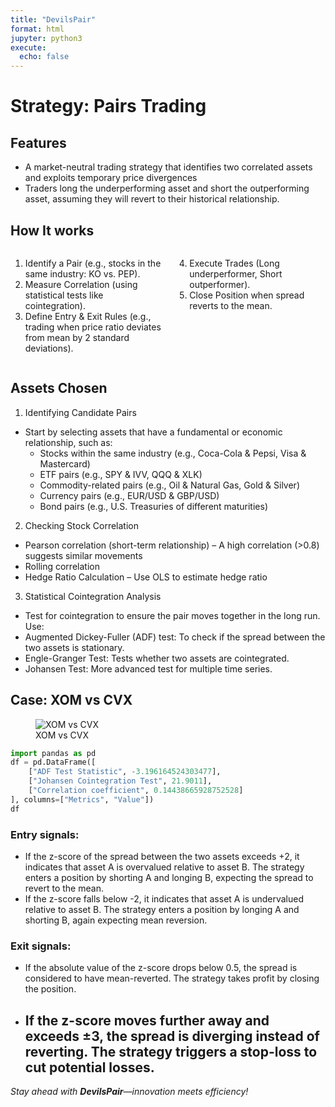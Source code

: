 ```yaml
---
title: "DevilsPair"
format: html
jupyter: python3
execute:
  echo: false
---
```


# Strategy: Pairs Trading

## Features
- A market-neutral trading strategy that identifies two correlated assets and exploits temporary price divergences
- Traders long the underperforming asset and short the outperforming asset, assuming they will revert to their historical relationship.

## How It works
::: {.columns}
:::: {.column width="50%"}
1. Identify a Pair (e.g., stocks in the same industry: KO vs. PEP).
2. Measure Correlation (using statistical tests like cointegration).
3. Define Entry & Exit Rules (e.g., trading when price ratio deviates from mean by 2 standard deviations).
::::
:::: {.column width="50%"}
4. Execute Trades (Long underperformer, Short outperformer).
5. Close Position when spread reverts to the mean.
::::
:::

## Assets Chosen
1. Identifying Candidate Pairs
- Start by selecting assets that have a fundamental or economic relationship, such as:
    - Stocks within the same industry (e.g., Coca-Cola & Pepsi, Visa & Mastercard)
    - ETF pairs (e.g., SPY & IVV, QQQ & XLK)
    - Commodity-related pairs (e.g., Oil & Natural Gas, Gold & Silver)
    - Currency pairs (e.g., EUR/USD & GBP/USD)
    - Bond pairs (e.g., U.S. Treasuries of different maturities)
2. Checking Stock Correlation
- Pearson correlation (short-term relationship) – A high correlation (>0.8) suggests similar movements
- Rolling correlation
- Hedge Ratio Calculation – Use OLS to estimate hedge ratio
3. Statistical Cointegration Analysis
- Test for cointegration to ensure the pair moves together in the long run. Use:
- Augmented Dickey-Fuller (ADF) test: To check if the spread between the two assets is stationary.
- Engle-Granger Test: Tests whether two assets are cointegrated.
- Johansen Test: More advanced test for multiple time series.

## Case: XOM vs CVX
::: {.center}
![XOM vs CVX](images/XOMvsCVX.png)
:::

```python
import pandas as pd
df = pd.DataFrame([
    ["ADF Test Statistic", -3.196164524303477],
    ["Johansen Cointegration Test", 21.9011],
    ["Correlation coefficient", 0.14438665928752528]
], columns=["Metrics", "Value"])
df
```
### Entry signals:
- If the z-score of the spread between the two assets exceeds +2, it indicates that asset A is overvalued relative to asset B. The strategy enters a position by shorting A and longing B, expecting the spread to revert to the mean.
- If the z-score falls below -2, it indicates that asset A is undervalued relative to asset B. The strategy enters a position by longing A and shorting B, again expecting mean reversion.

### Exit signals:
- If the absolute value of the z-score drops below 0.5, the spread is considered to have mean-reverted. The strategy takes profit by closing the position.
- If the z-score moves further away and exceeds ±3, the spread is diverging instead of reverting. The strategy triggers a stop-loss to cut potential losses.
---

_Stay ahead with **DevilsPair**—innovation meets efficiency!_